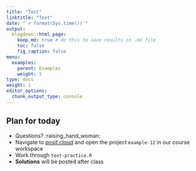 ```yaml
---
title: "Text"
linktitle: "Text"
date: "`r format(Sys.time())`"
output:
  blogdown::html_page:
    keep_md: true # do this to save results in .md file
    toc: false
    fig_caption: false
menu:
  examples:
    parent: Examples
    weight: 1
type: docs
weight: 1
editor_options:
  chunk_output_type: console
---
```


## Plan for today
- Questions? :raising_hand_woman:
- Navigate to [posit.cloud](http://posit.cloud) and open the project `example-12` in our course workspace
- Work through `text-practice.R`
- **Solutions** will be posted after class
